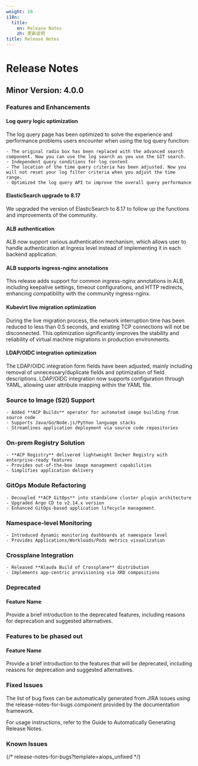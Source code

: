 ```yaml
---
weight: 10
i18n:
  title:
    en: Release Notes
    zh: 更新说明
title: Release Notes
---
```


# Release Notes

## Minor Version: 4.0.0

### Features and Enhancements
#### Log query logic optimization

The log query page has been optimized to solve the experience and performance problems users encounter when using the log query function:
   
    - The original radio box has been replaced with the advanced search component. Now you can use the log search as you use the GIT search.
    - Independent query conditions for log content
    - The location of the time query criteria has been adjusted. Now you will not reset your log filter criteria when you adjust the time range.
    - Optimized the log query API to improve the overall query performance

#### ElasticSearch upgrade to 8.17

We upgraded the version of ElasticSearch to 8.17 to follow up the functions and improvements of the community.

#### ALB authentication

ALB now support various authentication mechanism, which allows user to handle authentication at Ingress level instead of implementing it in each backend application. 

#### ALB supports ingress-nginx annotations

This release adds support for common ingress-nginx annotations in ALB, including keepalive settings, timeout configurations, and HTTP redirects, enhancing compatibility with the community ingress-nginx.

#### Kubevirt live migration optimization

During the live migration process, the network interruption time has been reduced to less than 0.5 seconds, and existing TCP connections will not be disconnected. 
This optimization significantly improves the stability and reliability of virtual machine migrations in production environments.

#### LDAP/OIDC integration optimization

The LDAP/OIDC integration form fields have been adjusted, mainly including removal of unnecessary/duplicate fields and optimization of field descriptions.
LDAP/OIDC integration now supports configuration through YAML, allowing user attribute mapping within the YAML file.

### Source to Image (S2I) Support
    - Added **ACP Builds** operator for automated image building from source code
    - Supports Java/Go/Node.js/Python language stacks
    - Streamlines application deployment via source code repositories 

### On-prem Registry Solution 
    - **ACP Registry** delivered lightweight Docker Registry with enterprise-ready features 
    - Provides out-of-the-box image management capabilities 
    - Simplifies application delivery 

###  GitOps Module Refactoring
    - Decoupled **ACP GitOps** into standalone cluster plugin architecture 
    - Upgraded Argo CD to v2.14.x version 
    - Enhanced GitOps-based application lifecycle management 

### Namespace-level Monitoring
    - Introduced dynamic monitoring dashboards at namespace level
    - Provides Applications/Workloads/Pods metrics visualization 

### Crossplane Integration
    - Released **Alauda Build of Crossplane** distribution 
    - Implements app-centric provisioning via XRD compositions

### Deprecated
#### Feature Name
Provide a brief introduction to the deprecated features, including reasons for deprecation and suggested alternatives.

### Features to be phased out
#### Feature Name
Provide a brief introduction to the features that will be deprecated, including reasons for deprecation and suggested alternatives.

### Fixed Issues
The list of bug fixes can be automatically generated from JIRA issues using the release-notes-for-bugs component provided by the documentation framework.

For usage instructions, refer to the Guide to Automatically Generating Release Notes.

### Known Issues
{/* release-notes-for-bugs?template=aiops_unfixed */}